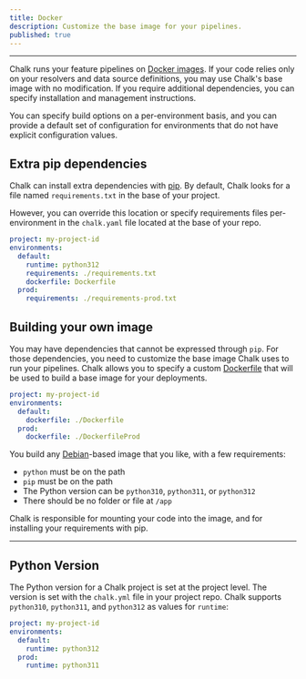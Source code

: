 ```yaml
---
title: Docker
description: Customize the base image for your pipelines.
published: true
---
```


---

Chalk runs your feature pipelines on [Docker images](https://docs.docker.com).
If your code relies only on your resolvers and data source definitions, you may
use Chalk's base image with no modification. If you require additional
dependencies, you can specify installation and management instructions.

You can specify build options on a per-environment basis,
and you can provide a default set of configuration for
environments that do not have explicit configuration values.

## Extra pip dependencies

Chalk can install extra dependencies with [pip](https://pypi.org/project/pip/).
By default, Chalk looks for a file named `requirements.txt` in the base
of your project.

However, you can override this location or specify requirements
files per-environment in the `chalk.yaml` file located at the base
of your repo.

```yaml
project: my-project-id
environments:
  default:
    runtime: python312
    requirements: ./requirements.txt
    dockerfile: Dockerfile
  prod:
    requirements: ./requirements-prod.txt
```

## Building your own image

You may have dependencies that cannot be expressed through `pip`.
For those dependencies, you need to customize the base image Chalk uses
to run your pipelines.
Chalk allows you to specify a custom [Dockerfile](https://docs.docker.com/engine/reference/builder/)
that will be used to build a base image for your deployments.

```yaml
project: my-project-id
environments:
  default:
    dockerfile: ./Dockerfile
  prod:
    dockerfile: ./DockerfileProd
```

You build any [Debian](https://www.debian.org/)-based
image that you like, with a few requirements:

- `python` must be on the path
- `pip` must be on the path
- The Python version can be `python310`, `python311`, or `python312`
- There should be no folder or file at `/app`

Chalk is responsible for mounting your code into
the image, and for installing your requirements with pip.

---

## Python Version

The Python version for a Chalk project is set at the project level.
The version is set with the `chalk.yml` file in your project repo.
Chalk supports `python310`, `python311`, and `python312` as values for `runtime`:

```yaml
project: my-project-id
environments:
  default:
    runtime: python312
  prod:
    runtime: python311
```
